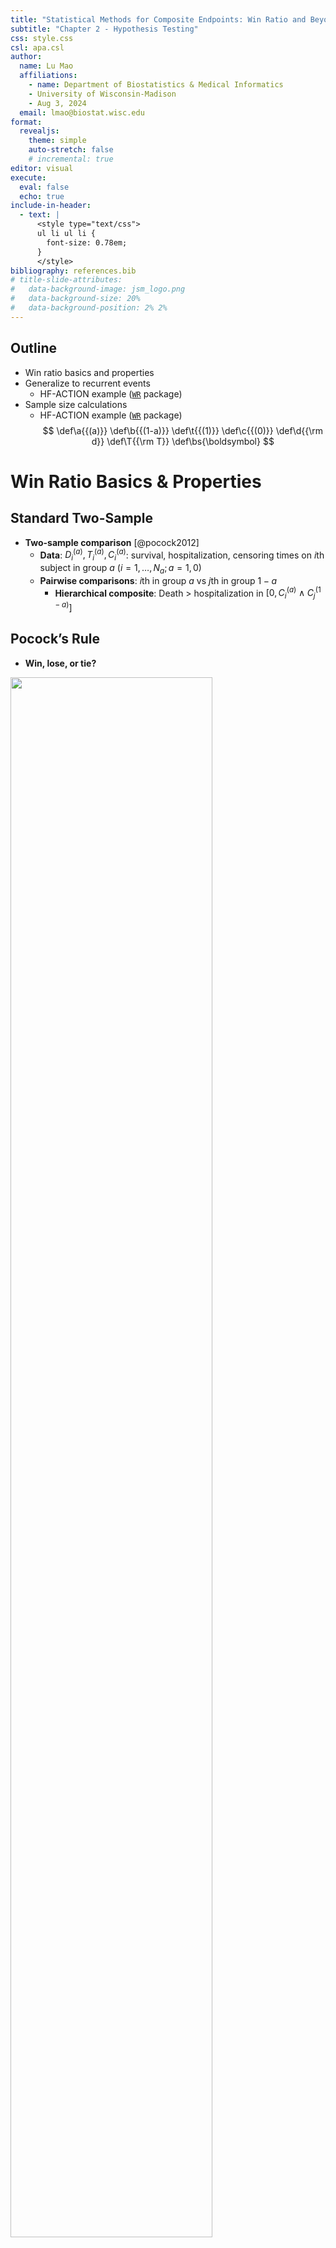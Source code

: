 ```yaml
---
title: "Statistical Methods for Composite Endpoints: Win Ratio and Beyond"
subtitle: "Chapter 2 - Hypothesis Testing"
css: style.css
csl: apa.csl
author:
  name: Lu Mao
  affiliations: 
    - name: Department of Biostatistics & Medical Informatics
    - University of Wisconsin-Madison
    - Aug 3, 2024
  email: lmao@biostat.wisc.edu
format: 
  revealjs:
    theme: simple
    auto-stretch: false
    # incremental: true   
editor: visual
execute: 
  eval: false
  echo: true
include-in-header:
  - text: |
      <style type="text/css">
      ul li ul li {
        font-size: 0.78em;
      }
      </style>
bibliography: references.bib
# title-slide-attributes: 
#   data-background-image: jsm_logo.png
#   data-background-size: 20%
#   data-background-position: 2% 2%
---
```


## Outline

-   Win ratio basics and properties
-   Generalize to recurrent events
    -   HF-ACTION example ([`WR`](https://cran.r-project.org/package=WR){target="_blank"} package)
-   Sample size calculations
    -   HF-ACTION example ([`WR`](https://cran.r-project.org/package=WR){target="_blank"} package) $$\newcommand{\d}{{\rm d}}$$ $$\newcommand{\T}{{\rm T}}$$ $$\newcommand{\dd}{{\rm d}}$$ $$\newcommand{\cc}{{\rm c}}$$ $$\newcommand{\pr}{{\rm pr}}$$ $$\newcommand{\var}{{\rm var}}$$ $$\newcommand{\se}{{\rm se}}$$ $$\newcommand{\indep}{\perp \!\!\! \perp}$$ $$\newcommand{\Pn}{n^{-1}\sum_{i=1}^n}$$ $$
        \newcommand\mymathop[1]{\mathop{\operatorname{#1}}}
        $$ $$
        \newcommand{\Ut}{{n \choose 2}^{-1}\sum_{i<j}\sum}
        $$ $$ \def\a{{(a)}} \def\b{{(1-a)}} \def\t{{(1)}} \def\c{{(0)}} \def\d{{\rm d}} \def\T{{\rm T}} \def\bs{\boldsymbol}
        $$

# Win Ratio Basics & Properties

## Standard Two-Sample

-   **Two-sample comparison** [@pocock2012]
    -   **Data**: $D_i^{(a)}, T_i^{(a)}, C_i^{(a)}$: survival, hospitalization, censoring times on $i$th subject in group $a$ $(i=1,\ldots, N_a; a= 1, 0)$
    -   **Pairwise comparisons**: $i$th in group $a$ vs $j$th in group $1-a$
        -   **Hierarchical composite**: Death \> hospitalization in $\left[0, C_i^{(a)}\wedge C_j^{(1-a)}\right]$ \begin{align}
            \hat w^{(a, 1-a)}_{ij}&= \underbrace{I(D_j^{(1-a)}< D_i^{(a)}\wedge C_i^{(a)}\wedge C_j^{(1-a)})}_{\mbox{win on survival}}\\
            & + \underbrace{I(\min(D_i^{(a)}, D_j^{(1-a)}) > C_i^{(a)}\wedge C_j^{(1-a)}, T_j^{(1-a)}< T_i^{(a)}\wedge C_i^{(1)}\wedge C_j^{(0)})}_{\mbox{tie on survival, win on hospitalization}}
            \end{align}

## Pocock's Rule

-   **Win, lose, or tie?**

![](images/test_wrp.png){fig-align="center" width="80%"}

## Calculation of Win Ratio

-   **Two-sample statistics**
    -   **Win (loss) fraction** for group $a$ ($1-a$) $$
        \hat w^{(a, 1-a)}=(N_0N_1)^{-1}\sum_{i=1}^{N_a}\sum_{j=1}^{N_{1-a}}\hat w^{(a, 1-a)}_{ij}$$
    -   **Win ratio** statistic $$
        WR = \hat w^{(1, 0)} / \hat w^{(0, 1)}
        $$
    -   **Other measures**
        -   **Net benefit (proportion in favor)**: $\hat w^{(1, 0)} - \hat w^{(0, 1)}$ [@buyse2010]
        -   **Win odds**: $(\hat w^{(1, 0)} - \hat w^{(0, 1)} + 1)/ (\hat w^{(0, 1)} - \hat w^{(1, 0)} + 1)$ [@dong2019]

## The Binary Case

-   **Consider binary** $Y^{(a)}= 1, 0$
    -   $\hat w^{(a, 1-a)}_{ij} = I(Y_i^{(a)}> Y_j^{(1-a)})=Y_i^{(a)}(1-Y_j^{(1-a)})$
    -   **Win (loss) fraction** $$
        \hat w^{(a, 1-a)} = (N_1N_0)^{-1}\sum_{i=1}^{N_a}\sum_{j=1}^{N_{1-a}}Y_i^{(a)}(1-Y_j^{(1-a)})
        = \hat p^{(a)}(1-\hat p^{(1-a)})$$
        -   $\hat p^{(a)}= N_a^{-1}\sum_{i=1}^{N_a} Y_i^{(a)}$ (success probability)
    -   **Equivalencies** \begin{align}
        {\rm Win\,\, ratio}&= \frac{\hat w^{(1, 0)}}{\hat w^{(0, 1)}} = \frac{\hat p^{(1)}(1-\hat p^{(0)})}{\hat p^{(0)}(1-\hat p^{(1)})} = {\rm Odds \,\, ratio}\\
        {\rm Net \,\, benefit}&=\hat w^{(1, 0)} - \hat w^{(0, 1)} = \hat p^{(1)}- \hat p^{(0)}= {\rm Risk \,\, difference}
        \end{align}

## Hypothesis Testing

-   **Test statistic**
    -   **Log-transformed and normalized** $$
        S_n = \frac{n^{1/2}\log(\hat w_{1,0}/\hat w_{0,1})}{\hat{\rm SE}} \stackrel{H_0}{\sim} N (0, 1)
        $$
        -   $n = N_1 + N_0$
        -   $\hat{\rm SE}$: standard error of numerator by $U$-statistic method [@Luo2015; @Bebu2016; @dong2016]
    -   **Null hypothesis** $$
        H_0: H^\t(s, t) = H^\c(s, t)\mbox{ for all } t\leq s
        $$
        -   $H^\a(s, t)=\pr(D^\a > s, T^\a > t)$

## Alternative Hypothesis

-   **What is estimand of WR?**
    -   Censoring-weighted average of time-dependent WRs [@oakes2016] $$
        \frac{\hat w_{1,0}}{\hat w_{0,1}}\to 
        \frac{\int_0^\infty\pr(\mbox{Treatment wins by } t)\dd G(t)}
        {\int_0^\infty\pr(\mbox{Control wins by } t)\dd G(t)}
        $$
        -   $G(t)$: Distribution function of $C^\t\wedge C^\c$
-   **Alternative hypothesis**
    -   **Treatment wins *consistently*** against control over time [@Mao2019] $$
        H_A: \pr(\mbox{Treatment wins by } t)\geq \pr(\mbox{Control wins by } t)
        \mbox{ for all } t
        $$
    -   **Sufficient condition**: joint stochastic order of death and nonfatal event $$
        H_A: H^\t(s, t) \geq  H^\c(s, t)\mbox{ for all } t\leq s
        $$

## Variations

-   **Weighting**

    -   Unweighted pairwise comparisons $\to$ @gehan1965 test
    -   Weight win/loss by time of follow-up $\to$ log-rank (more efficient) [@Luo2017]

-   **Stratification**

    -   **Stratified WR**: within-stratum comparisons [@dong2017; @gasparyan2020; @dong2023]
        -   Sum of stratum-specific wins / sum of stratum-specific losses
    -   Adjust for confounding; increase efficiency

# Handling Recurrent Events

## General Data

-   **Full outcomes**
    -   A subject in group $a$ $(a=1, 0)$ $$\mathcal H^{*{(a)}}(t)=\left\{N^{*{(a)}}_D(u), N^{*{(a)}}_1(u), \ldots, N^{*{(a)}}_K(u):0\leq u\leq t\right\}$$
    -   $N^{*{(a)}}_D(u), N^{*{(a)}}_1(u), \ldots, N^{*{(a)}}_K(u)$: counting processes for death and $K$ different types of nonfatal events
-   **Observed data**
    -   $\mathcal H^{*{(a)}}(X^{(a)})$: life history up to $X^{(a)}= D^{(a)}\wedge C^{(a)}$

## General Rule of Comparison

-   **Win function**
    -   **Time frame of comparison**: $[0, t]$ $$\mathcal W(\mathcal H^{*{(a)}}, \mathcal H^{*{(1-a)}})(t) =I\left\{\mathcal H^{*{(a)}}(t) \mbox{ is more favorable than } \mathcal H^{*{(1-a)}}(t)\right\}$$

    -   **Basic requirements**

        -   (W1) $\mathcal W(\mathcal H^{*{(a)}}, \mathcal H^{*{(1-a)}})(t)$ is a function only of $\mathcal H^{*{(a)}}(t)$ and $\mathcal H^{*{(1-a)}}(t)$
        -   (W2) $\mathcal W(\mathcal H^{*{(a)}}, \mathcal H^{*{(1-a)}})(t)+\mathcal W(\mathcal H^{*{(1-a)}}, \mathcal H^{*{(a)}})(t) \in \{0, 1\}$
        -   (W3) $\mathcal W(\mathcal H^{*{(a)}}, \mathcal H^{*{(1-a)}})(t)=\mathcal W(\mathcal H^{*{(a)}}, \mathcal H^{*{(1-a)}})(D^{(a)}\wedge D^{(1-a)}\wedge t)$

    -   **Interpretations**

        -   (W1) Consistency of time frame
        -   (W2) Either win, loss, or tie
        -   (W3) No change of win-loss status after death (satisfied if death is prioritized)

## Generalized Win Ratio

-   **Under general win function** $\mathcal W(\cdot,\cdot)$
    -   **Win ratio statistic** \begin{equation}\label{eq:wr:gen_WR}
        \hat{\mathcal E}_n(\mathcal W)=\frac{(N_1N_0)^{-1}\sum_{i=1}^{N_1}\sum_{j=1}^{N_0}\mathcal W(\mathcal H^{*{(1)}}_{i}, \mathcal H^{*{(0)}}_{j})(X^{{(1)}}_{i}\wedge X^{{(0)}}_{j})}
        {(N_1N_0)^{-1}\sum_{i=1}^{N_1}\sum_{j=1}^{N_0}\mathcal W(\mathcal H^{*{(0)}}_{j}, \mathcal H^{*{(1)}}_{i})(X^{{(1)}}_{i}\wedge X^{{(0)}}_{j})}
        \end{equation}
    -   Still each pair is compared over $\left[0, X^{{(1)}}_{i}\wedge X^{{(0)}}_{j}\right]$, but by a general rule $\mathcal W$
    -   **Stratified win ratio**: ratio between weighted sum of *within-stratum* win/loss fractions

## Examples

-   **Pocock's WR**
    -   $T^{(a)}_1$: time of first event in $N^{*{(a)}}(t)=\sum_{k=1}^K N^{*{(a)}}_k(t)$ \begin{align}\label{eq:wr:PWR}
        \mathcal W_{\rm P}(\mathcal H^{*{(a)}}, \mathcal H^{*{(1-a)}})(t)&=I\{D^{(1-a)}<D^{(a)}\wedge t\}\notag\\
        &\hspace{2mm}+I\{D^{(a)}\wedge D^{(1-a)}>t, T_{1}^{(1-a)}<T_{1}^{(a)}\wedge t\}
        \end{align}
    -   $\hat{\mathcal E}_n(\mathcal W_{\rm P})$
-   **TFE WR**
    -   $\tilde T^{(a)}=\min(D^{(a)}, T_1^{(a)})$ $$
        \mathcal W_{\rm TFE}(\mathcal H^{*{(a)}},\mathcal H^{*{(1-a)}})(t)=I(\tilde T^{(1-a)}<\tilde T^{(a)}\wedge t)
        $$
    -   $\hat{\mathcal E}_n(\mathcal W_{\rm TFE})$: allowable but not desirable

## Options for Recurrent Events

-   **Three variations** [@mao2022a]
    -   **Naive**: Death \> number of events [@finkelstein1999]
    -   **First-event**: Death \> number of events \> time to *first* event
    -   **Last-event**: Death \> number of events \> time to *last* event
-   **Properties**
    -   First/Last-event *fewer ties* than standard WR

    -   First/Last-event $\to$ Pocock's WR with *nonrecurrent* event

    -   Last-event: longer-term endpoint (*recommended*)

        ::: callout-note
        ## Exercise

        Write out the win function $\mathcal W$ for the three versions of recurrent-event WR.
        :::

## Comparison with Pocock's

-   **Last-event WR (LWR)**
    -   vs Pocock's WR (PWR)

![](images/test_comp_rwr.png){fig-align="center" width="80%"}

## Alternative Hypothesis for LWR

-   **LWR**
    -   Tests joint stochastic order of all events $$
          H_A: H^\t(s, t_1, t_2, \ldots) \geq  H^\c(s, t_1, t_2, \ldots)\mbox{ for all } 
          t_1\leq t_2\leq\cdots\leq s
          $$
        -   $H^\t(s, t_1, t_2, \ldots)=\pr(D^\a > s, T_1^\a > t_1, T_2^\a > t_2, \ldots)$
        -   $T_k^\a$: $k$th recurrent event in $N^{*{(a)}}(t)$ $(k=1, 2, \ldots)$
    -   Treatment stochastically delays all events
    -   All variations of WR implemented in [`WR`](https://cran.r-project.org/package=WR){target="_blank"} package
        -   Simulations show LWR more powerful than rest [@mao2022a]

## Software: `WR::WRrec()`

-   **Basic syntax**
    -   **Long format** `ID`: unique patient identifier; `time`: event times; `status`: event types (`1`: death; `2`: recurrent events; `0`: censoring); `trt`: binary treatment; `strata`: strata variable
    -   `naive = TRUE`: calculates naive/FWR as well as LWR

::: big-code
```r
library(WR)
obj <- WRrec(ID, time, status, trt, strata = NULL, 
              naive = FALSE)
```
:::

-   **Output**: a list of class `WRrec`
    -   `obj$log.WR`: log-LWR; `obj$se`: $\hat\se(\mbox{log-LWR})$
    -   `print(obj)` to print summary results

## HF-ACTION: Data

-   **High-risk subset** $(n=426)$

    -   `age60`: indicator of age $\geq$ 60 yrs

    ```r
    library(WR)
    ##### Read in HF-ACTION DATA########
    # same as rmt::hfaction used in chap 1 
    #  (except for status coding)
    data(hfaction_cpx9)
    hfaction <- hfaction_cpx9
    head(hfaction)
    #        patid       time status trt_ab age60
    #> 1 HFACT00001  7.2459016      2      0     1
    #> 2 HFACT00001 12.5573770      0      0     1
    #> 3 HFACT00002  0.7540984      2      0     1
    #> 4 HFACT00002  4.2950820      2      0     1
    #> 5 HFACT00002  4.7540984      2      0     1
    #> 6 HFACT00002 45.9016393      0      0     1
    ```

## HF-ACTION: Summary

-   **Descriptive**

```r
#| eval: true
#| echo: false
#| label: tbl-desc
#| tbl-cap: Summary statistics for a high-risk subgroup (n=426)  in HF-ACTION trial.

library(tidyverse)
library(knitr)

descs <- readRDS("hf_tab1.rds")

hf_desc <- tibble(
  " " = c("Age", "", "Follow-up", "Death", "Hospitalizations", rep("", 3)),
  "  " = c("\u2264 60 years", "> 60 years", "(months)", 
           "", "0", "1-3", "4-10", ">10"),
  "Usual care (N = 221)" = descs[, 1],
  "Exercise training (N = 205)" = descs[, 2]
)

kable(hf_desc, align = c("lccc"))

```

## HF-ACTION: WR Analyses

-   **Naive (NWR), first-event (FWR), LWR**

    -   Stratified by age $<$ or $\geq 60$

    ```r
    obj <- WRrec(ID = hfaction$patid, time = hfaction$time, 
                 status = hfaction$status, trt = hfaction$trt_ab,
                 strata = hfaction$age60, naive = TRUE)
    ```

    ```r
    obj
    #>             N Rec. Event Death Med. Follow-up
    #> Control   221        571    57       28.62295
    #> Treatment 205        451    36       27.57377
    #> 
    #> WR analyses:
    #>     Win prob Loss prob WR (95% CI)*      p-value
    #> LWR 50.4%    38.2%     1.32 (1.05, 1.66) 0.0189 
    #> FWR 50.4%    38.3%     1.32 (1.04, 1.66) 0.0202 
    #> NWR 47%      35%       1.34 (1.05, 1.72) 0.0193 
    #> -----
    #> *Note: The scale of WR depends on censoring distribution.

    ```

## HF-ACTION: Overall

-   **Recurrent-event WRs more powerful than PWR**
    -   NWR/FWR/LWR similar as $N$ hosp is highly variable (0 - 26)

![](images/test_hfaction_wr.png){fig-align="center" width="70%"}

# Sample Size Calculations

## Special Case: PWR

-   **Simplified outcome model**
    -   **Gumbel-Hougaard copula** [@oakes1989] $$
        \pr(D^\a>s, T_1^\a>t) = \exp\left(-\left[\{\exp(a\xi_D)\lambda_Ds\}^\kappa + \{\exp(a\xi_H)\lambda_Ht\}^\kappa \right]^{1/\kappa}\right)
        $$
    -   **Parameters**
        -   $\lambda_D, \lambda_H$: baseline hazard rates for death/nonfatal event
        -   $\exp(\xi_D), \exp(\xi_H)$: treatment HR on death/nonfatal event (*effect sizes*)
        -   $\kappa\geq 1$: association parameter (Kendall's rank correlation $1-\kappa^{-1}$)
-   **Study design**
    -   Uniform patient accrual over $[0, \tau_b]$; follow all until $\tau>\tau_b$
    -   Random loss-to-follow-up (LTFU) rate $\lambda_L$

## Sample Size Formula

-   **Total sample size needed** $$
    n = \frac{\zeta_0^2(\lambda_D,\lambda_H,\kappa,\tau_c,\tau,\lambda_L)(z_{1-\alpha/2} + z_\gamma)^2}
    {q(1-q)\delta(\lambda_D,\lambda_H,\kappa,\tau_c,\tau,\lambda_L)^\T\xi}
    $$
    -   $\alpha =0.05$: type I error; $\gamma = 0.8, 0.9$: desired power ($z_\gamma=\Phi^{-1}(\gamma)$)
    -   $\xi=(\xi_D,\xi_H)^\T$: component-wise log-HRs (*effect sizes*)
    -   $q=N_1/n$: proportion assigned to treatment
    -   **Nuisance parameters**
        -   $\zeta_0(\lambda_D,\lambda_H,\kappa,\tau_c,\tau,\lambda_L)$: individual-level noise parameter (cf. SD) in WR
        -   $\delta(\lambda_D,\lambda_H,\kappa,\tau_c,\tau,\lambda_L)$: differential vector for log-WR $\to$ log-HRs
        -   Calculable by `WR::base(lambda_D,lambda_H,kappa,tau_c,tau,lambda_L)`

## Parameter Specification

-   **Baseline outcome parameters** $(\lambda_D,\lambda_H,\kappa)$

    -   Estimable from *pilot/historical data*
        -   `WR::gumbel.est(id, time, status)`

    ::: callout-note
    ## **Exercise**: Under Gumbel-Hougaard copula

    -   $D^\c\sim\mbox{exponential}(\lambda_D)$

    -   $\tilde T^\c = D^\c\wedge T_1^\c\sim\mbox{exponential}\left(\lambda_{CE}\right)$, where $\lambda_{CE} = (\lambda_D^\kappa +
        \lambda_H^\kappa)^{1/\kappa}$

    -   Cause-specific hazard for $T_1^\c$: $\lambda_H^\#=\lambda_H^\kappa\lambda_{CE}^{1-\kappa}$

        Three parameters $\to$ three estimable quantities
    :::

-   **Design parameters** $(\tau_c,\tau,\lambda_L)$

    -   Self-specify

## Software: `WR::WRSS()`

-   **Basic steps**

    -   `xi`: log-HRs $\xi=(\xi_D, \xi_H)^T$ (e.g., $\log (0.8, 0.9)^\T$)

    ```r
    # Step 1: estimate (lambda_D, lambda_H, kappa) from pilot data
    outcome_base <- gumbel.est(id, time, status)
    lambda_D <- outcome_base$lambda_D
    lambda_H <- outcome_base$lambda_H
    kappa <- obj_base$kappa
    ```

    ```r
    # Step 2: calculate zeta2 and delta from
    # (lambda_D, lambda_H, kappa, tau_b, tau, lambda_L)
    bparam <- base(lambda_D,lambda_H,kappa,tau_c,tau,lambda_L)
    ## a list of zeta2 and delta 
    ```

    ```r
    # Step 3: calculate sample size using bparam
    obj <- WRSS(xi, bparam, q = 0.5, alpha = 0.05, side = 2, power = 0.8)
    obj$n
    ```

## A New Training Trial

-   **Background**
    -   WR demonstrated beneficial effect of training on (death \> hosp) in HF patients with CPX $\leq 9$ min
-   **Design of new trial**
    -   **Purpose**: test a new training program with existing one as standard care
    -   **Design**: $\tau_b = 3$ yrs patient accrual, follow until $\tau = 4$ yrs
        -   Assume minimal LTFU $\lambda_L = 0.01$ per person-year
    -   **Baseline event rates/correlation**: estimable from $n=205$ patients in HF-ACTION training arm

## HF-ACTION: Historical Data

-   **Extract data from `hfaction`**

```r
# get training arm data
pilot <- hfaction |> 
  filter(trt_ab == 1)
head(pilot)
#>     patid      time status trt_ab age60
#> HFACT00007  3.47541      2      1     1
#> HFACT00007 21.60656      2      1     1
#> HFACT00007 29.04918      2      1     1
#> HFACT00007 32.16393      2      1     1
#> HFACT00007 34.88525      1      1     1
#> HFACT00035 48.88525      0      1     1
# number of subjects
pilot |> distinct(patid) |> 
  count()
#>   n
#> 205
```

## HF-ACTION: Baseline Outcome

-   **Parameter estimates**
    -   $\lambda_D=0.07$ year$^{-1}$, $\lambda_H=0.56$ year$^{-1}$, Kendall's corr $=36.1\%$

```r
# Step 1: estimate (lambda_D, lambda_H, kappa) from HF-ACTION data
outcome_base <- gumbel.est(pilot$patid, pilot$time / 12, pilot$status)
lambda_D <- outcome_base$lambda_D
lambda_H <- outcome_base$lambda_H
kappa <- outcome_base$kappa

lambda_D
#> [1] 0.07307293
lambda_H
#> 1] 0.5596186
kappa
#> [1] 1.564485
## Kendall's rank correlation
1 - 1/kappa
#> [1] 0.360812

```

## Sample Size: Example

-   **One scenario**
    -   HRs on death & hospitalization: 0.9, 0.8
    -   Sample size needed for power 80%: $n=1241$

```r
# set design parameters
tau_b <- 3
tau <- 4
lambda_L <- 0.001
# Step 2: use base() function to compute zeta2 and delta
set.seed(1234) # Monte-Carlo integration in base()
bparam <- base(lambda_D, lambda_H, kappa, tau_b, tau, lambda_L)
# Step 3: compute sample size under HRs 0.8 and 0.9
obj <- WRSS(xi = log(c(0.9, 0.8)), bparam = bparam, q =  0.5, alpha = 0.05,
          power = 0.8)
obj$n
#> [1] 1240.958
```

## A Range of Effect Sizes

-   Different HRs: $\exp(\xi)\in [0.6, 0.95]^{\otimes 2}$

![](images/test_hfaction_ss.png){fig-align="center" width="90%"}

# Conclusion

## Notes

-   **Event-specific win ratio**
    -   Win/loss on which component [@yang2020; @yang2022]
-   **More on sample size**
    -   Simplified/approximate approaches in various scenarios [@yu2022; @wang2023a; @gasparyan2021; @zhou2022; @seifu2022, etc.]

## Summary

-   **Win ratio test**
    -   **Standard**: death \> one nonfatal event
    -   **Recurrent events**: death \> frequency \> time to last/first event
        -   `WR::WRrec(ID, time, status, trt, strata)`
-   **Sample size calculations**
    -   **Gumbel-Hougaard copula** for death & nonfatal event $$\pr(D^\a>s, T_1^\a>t) = \exp\left(-\left[\{\exp(a\xi_D)\lambda_Ds\}^\kappa + \{\exp(a\xi_H)\lambda_Ht\}^\kappa \right]^{1/\kappa}\right)
        $$
        -   Step 1: estimate $(\lambda_D,\lambda_H,\kappa)$ `WR::gumbel.est(id, time, status)`
        -   Step 2: calculate $\zeta^2_0(\lambda_D,\lambda_H,\kappa,\tau_b,\tau,\lambda_L)$ and $\delta(\lambda_D,\lambda_H,\kappa,\tau_b,\tau,\lambda_L)$ `WR::base()`
        -   Step 3: $n=\frac{\zeta_0^2(\lambda_D,\lambda_H,\kappa,\tau_c,\tau,\lambda_L)(z_{1-\alpha/2} + z_\gamma)^2}{q(1-q)\delta(\lambda_D,\lambda_H,\kappa,\tau_c,\tau,\lambda_L)^\T\xi}$ `WR::WRSS()`

## References
